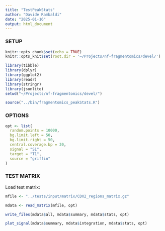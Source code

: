 ```yaml
---
title: "TestPeakStats"
author: "Davide Rambaldi"
date: "2025-01-16"
output: html_document
---
```


### SETUP

```r
knitr::opts_chunk$set(echo = TRUE)
knitr::opts_knit$set(root.dir = '~/Projects/nf-fragmentomics/devel/')
```

```r
library(tibble)
library(dplyr)
library(ggplot2)
library(readr)
library(stringr)
library(jsonlite)
setwd("~/Projects/nf-fragmentomics/devel/")
```

```r
source("../bin/fragmentomics_peakStats.R")
```

### OPTIONS

```r
opt <- list(
  random.points = 10000,
  bg.limit.left = 50,
  bg.limit.right = 50,
  central.coverage.bp = 30,
  signal = "S1",
  target = "T1",
  source = "griffin"
)
```

### TEST MATRIX

Load test matrix:

```r
mfile <- "../tests/input/matrix/CDX2_regions_matrix.gz"
```

```r
mdata <- read_matrix(mfile, opt)
```

```r
write_files(mdata$all, mdata$summary, mdata$stats, opt)
```

```r
plot_signal(mdata$summary, mdata$integration, mdata$stats, opt)
```


